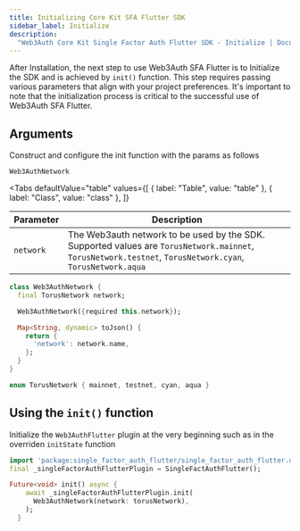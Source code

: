 ```yaml
---
title: Initializing Core Kit SFA Flutter SDK
sidebar_label: Initialize
description:
  "Web3Auth Core Kit Single Factor Auth Flutter SDK - Initialize | Documentation - Web3Auth"
---
```



After Installation, the next step to use Web3Auth SFA Flutter is to Initialize the SDK and is
achieved by `init()` function. This step requires passing various parameters that align with your
project preferences. It's important to note that the initialization process is critical to the
successful use of Web3Auth SFA Flutter.

## Arguments

Construct and configure the init function with the params as follows

`Web3AuthNetwork`

<Tabs
  defaultValue="table"
  values={[
    { label: "Table", value: "table" },
    { label: "Class", value: "class" },
  ]}
>

<TabItem value="table">

| Parameter | Description                                                                                                                                               |
| --------- | --------------------------------------------------------------------------------------------------------------------------------------------------------- |
| `network` | The Web3auth network to be used by the SDK. Supported values are `TorusNetwork.mainnet`, `TorusNetwork.testnet`, `TorusNetwork.cyan`, `TorusNetwork.aqua` |

</TabItem>

<TabItem value="class">

```dart
class Web3AuthNetwork {
  final TorusNetwork network;

  Web3AuthNetwork({required this.network});

  Map<String, dynamic> toJson() {
    return {
      'network': network.name,
    };
  }
}

enum TorusNetwork { mainnet, testnet, cyan, aqua }
```

</TabItem>

</Tabs>

## Using the `init()` function

Initialize the `Web3AuthFlutter` plugin at the very beginning such as in the overriden `initState`
function

```dart title="Usage"
import 'package:single_factor_auth_flutter/single_factor_auth_flutter.dart';
final _singleFactorAuthFlutterPlugin = SingleFactAuthFlutter();

Future<void> init() async {
    await _singleFactorAuthFlutterPlugin.init(
      Web3AuthNetwork(network: torusNetwork),
    );
  }
```
